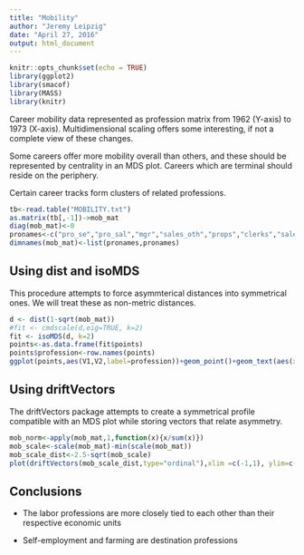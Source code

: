```yaml
---
title: "Mobility"
author: "Jeremy Leipzig"
date: "April 27, 2016"
output: html_document
---
```


```r
knitr::opts_chunk$set(echo = TRUE)
library(ggplot2)
library(smacof)
library(MASS)
library(knitr)
```

Career mobility data represented as profession matrix from 1962 (Y-axis) to 1973 (X-axis). Multidimensional scaling offers some interesting, if not a complete view of these changes.

Some careers offer more mobility overall than others, and these should be represented by centrality in an MDS plot. Careers which are terminal should reside on the periphery.

Certain career tracks form clusters of related professions. 

```r
tb<-read.table("MOBILITY.txt")
as.matrix(tb[,-1])->mob_mat
diag(mob_mat)<-0
pronames<-c("pro_se","pro_sal","mgr","sales_oth","props","clerks","sales_retail","crafts_mfr","crafts_oth","crafts_cnstr","srvc","oper_oth","oper_mfr","labor_mfr","labor_oth","farmers","farm_labor")
dimnames(mob_mat)<-list(pronames,pronames)
```

## Using dist and isoMDS
This procedure attempts to force asymmterical distances into symmetrical ones. We will treat these as non-metric distances.

```r
d <- dist(1-sqrt(mob_mat))
#fit <- cmdscale(d,eig=TRUE, k=2)
fit <- isoMDS(d, k=2)
points<-as.data.frame(fit$points)
points$profession<-row.names(points)
ggplot(points,aes(V1,V2,label=profession))+geom_point()+geom_text(aes(x= V1+2, y = V2 + 1))+xlab("X1")+ylab("X2")
```

## Using driftVectors
The driftVectors package attempts to create a symmetrical profile compatible with an MDS plot while storing vectors that relate asymmetry.

```r
mob_norm<-apply(mob_mat,1,function(x){x/sum(x)})
mob_scale<-scale(mob_mat)-min(scale(mob_mat))
mob_scale_dist<-2.5-sqrt(mob_scale)
plot(driftVectors(mob_scale_dist,type="ordinal"),xlim =c(-1,1), ylim=c(-1,1), col.drift = "blue")
```

## Conclusions

* The labor professions are more closely tied to each other than their respective economic units

* Self-employment and farming are destination professions
